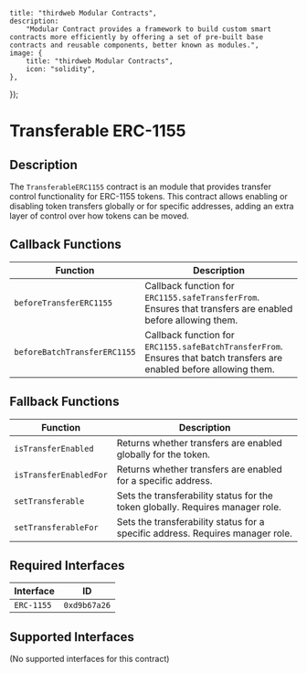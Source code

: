 

    title: "thirdweb Modular Contracts",
    description:
        "Modular Contract provides a framework to build custom smart contracts more efficiently by offering a set of pre-built base contracts and reusable components, better known as modules.",
    image: {
        title: "thirdweb Modular Contracts",
        icon: "solidity",
    },
});

# Transferable ERC-1155

## Description

The `TransferableERC1155` contract is an module that provides transfer control functionality for ERC-1155 tokens. This contract allows enabling or disabling token transfers globally or for specific addresses, adding an extra layer of control over how tokens can be moved.

## Callback Functions

| Function                   | Description                                                                                        |
|----------------------------|----------------------------------------------------------------------------------------------------|
| `beforeTransferERC1155`    | Callback function for `ERC1155.safeTransferFrom`. Ensures that transfers are enabled before allowing them.    |
| `beforeBatchTransferERC1155`| Callback function for `ERC1155.safeBatchTransferFrom`. Ensures that batch transfers are enabled before allowing them. |

## Fallback Functions

| Function                | Description                                                                             |
|-------------------------|-----------------------------------------------------------------------------------------|
| `isTransferEnabled`     | Returns whether transfers are enabled globally for the token.                            |
| `isTransferEnabledFor`  | Returns whether transfers are enabled for a specific address.                            |
| `setTransferable`       | Sets the transferability status for the token globally. Requires manager role.          |
| `setTransferableFor`    | Sets the transferability status for a specific address. Requires manager role.          |

## Required Interfaces

| Interface  | ID          |
|------------|-------------|
| `ERC-1155` | `0xd9b67a26`|

## Supported Interfaces

(No supported interfaces for this contract)

